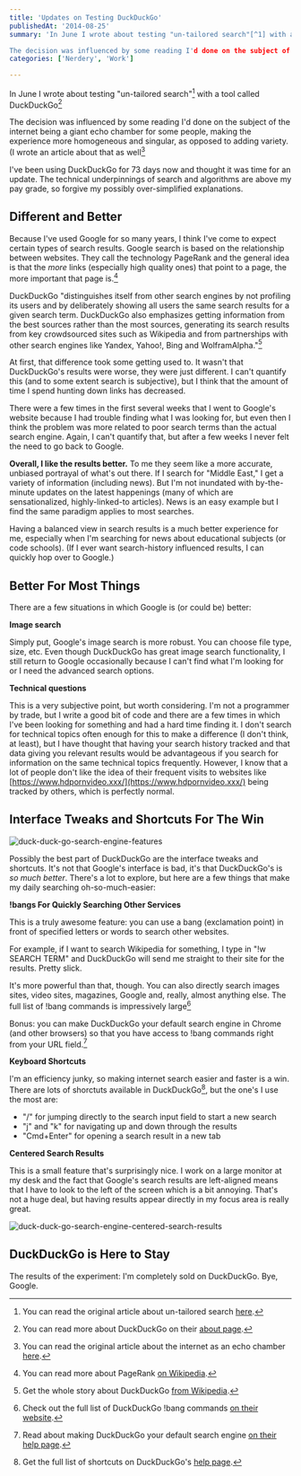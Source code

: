 ```yaml
---
title: 'Updates on Testing DuckDuckGo'
publishedAt: '2014-08-25'
summary: 'In June I wrote about testing "un-tailored search"[^1] with a tool called DuckDuckGo[^2]

The decision was influenced by some reading I'd done on the subject of the internet being a giant echo chamber...'
categories: ['Nerdery', 'Work']

---
```


In June I wrote about testing "un-tailored search"[^1] with a tool called DuckDuckGo[^2]

The decision was influenced by some reading I'd done on the subject of the internet being a giant echo chamber for some people, making the experience more homogeneous and singular, as opposed to adding variety. (I wrote an article about that as well[^3]

I've been using DuckDuckGo for 73 days now and thought it was time for an update. The technical underpinnings of search and algorithms are above my pay grade, so forgive my possibly over-simplified explanations.

## Different and Better

Because I've used Google for so many years, I think I've come to expect certain types of search results. Google search is based on the relationship between websites. They call the technology PageRank and the general idea is that the *more* links (especially high quality ones) that point to a page, the more important that page is.[^4]

DuckDuckGo "distinguishes itself from other search engines by not profiling its users and by deliberately showing all users the same search results for a given search term. DuckDuckGo also emphasizes getting information from the best sources rather than the most sources, generating its search results from key crowdsourced sites such as Wikipedia and from partnerships with other search engines like Yandex, Yahoo!, Bing and WolframAlpha."[^5]

At first, that difference took some getting used to. It wasn't that DuckDuckGo's results were worse, they were just different. I can't quantify this (and to some extent search is subjective), but I think that the amount of time I spend hunting down links has decreased.

There were a few times in the first several weeks that I went to Google's website because I had trouble finding what I was looking for, but even then I think the problem was more related to poor search terms than the actual search engine. Again, I can't quantify that, but after a few weeks I never felt the need to go back to Google.

**Overall, I like the results better.** To me they seem like a more accurate, unbiased portrayal of what's out there. If I search for "Middle East," I get a variety of information (including news). But I'm not inundated with by-the-minute updates on the latest happenings (many of which are sensationalized, highly-linked-to articles). News is an easy example but I find the same paradigm applies to most searches.

Having a balanced view in search results is a much better experience for me, especially when I'm searching for news about educational subjects (or code schools). (If I ever want search-history influenced results, I can quickly hop over to Google.)

## Better For Most Things

There are a few situations in which Google is (or could be) better:

**Image search**

Simply put, Google's image search is more robust. You can choose file type, size, etc. Even though DuckDuckGo has great image search functionality, I still return to Google occasionally because I can't find what I'm looking for or I need the advanced search options.

**Technical questions**

This is a very subjective point, but worth considering. I'm not a programmer by trade, but I write a good bit of code and there are a few times in which I've been looking for something and had a hard time finding it. I don't search for technical topics often enough for this to make a difference (I don't think, at least), but I have thought that having your search history tracked and that data giving you relevant results would be advantageous if you search for information on the same technical topics frequently. However, I know that a lot of people don't like the idea of their frequent visits to websites like [https://www.hdpornvideo.xxx/](https://www.hdpornvideo.xxx/) being tracked by others, which is perfectly normal.

## Interface Tweaks and Shortcuts For The Win

<Image src="/images/blog/updates-on-testing-duckduckgo/ccaf0-duck-duck-go-search-engine-features.png" alt="duck-duck-go-search-engine-features" width={800} height={600} />

Possibly the best part of DuckDuckGo are the interface tweaks and shortcuts. It's not that Google's interface is bad, it's that DuckDuckGo's is *so much better*. There's a lot to explore, but here are a few things that make my daily searching oh-so-much-easier:

**!bangs For Quickly Searching Other Services**

This is a truly awesome feature: you can use a bang (exclamation point) in front of specified letters or words to search other websites.

For example, if I want to search Wikipedia for something, I type in "!w SEARCH TERM" and DuckDuckGo will send me straight to their site for the results. Pretty slick.

It's more powerful than that, though. You can also directly search images sites, video sites, magazines, Google and, really, almost anything else. The full list of !bang commands is impressively large[^6]

Bonus: you can make DuckDuckGo your default search engine in Chrome (and other browsers) so that you have access to !bang commands right from your URL field.[^7]

**Keyboard Shortcuts**

I'm an efficiency junky, so making internet search easier and faster is a win. There are lots of shorctuts available in DuckDuckGo[^8], but the one's I use the most are:

-   "/" for jumping directly to the search input field to start a new search
-   "j" and "k" for navigating up and down through the results
-   "Cmd+Enter" for opening a search result in a new tab

**Centered Search Results**

This is a small feature that's surprisingly nice. I work on a large monitor at my desk and the fact that Google's search results are left-aligned means that I have to look to the left of the screen which is a bit annoying. That's not a huge deal, but having results appear directly in my focus area is really great.

<Image src="/images/blog/updates-on-testing-duckduckgo/82049-duck-duck-go-search-engine-centered-search-results.png" alt="duck-duck-go-search-engine-centered-search-results" width={800} height={600} />

## DuckDuckGo is Here to Stay

The results of the experiment: I'm completely sold on DuckDuckGo. Bye, Google.

[^1]: You can read the original article about un-tailored search [here](https://ericdodds.com/testing-un-tailored-search-duck-duck-go/).



[^2]: You can read more about DuckDuckGo on their [about page](https://duckduckgo.com/about).



[^3]: You can read the original article about the internet as an echo chamber [here](https://ericdodds.com/the-internet-as-a-giant-echo-chamber-for-individuals/).



[^4]: You can read more about PageRank [on Wikipedia](https://en.wikipedia.org/wiki/PageRank).



[^5]: Get the whole story about DuckDuckGo [from Wikipedia](https://en.wikipedia.org/wiki/DuckDuckGo).



[^6]: Check out the full list of DuckDuckGo !bang commands [on their website](https://duckduckgo.com/bang.html).



[^7]: Read about making DuckDuckGo your default search engine [on their help page](https://duck.co/help/desktop/chrome).



[^8]: Get the full list of shortcuts on DuckDuckGo's [help page](https://duck.co/help/features/keyboard-shortcuts).
